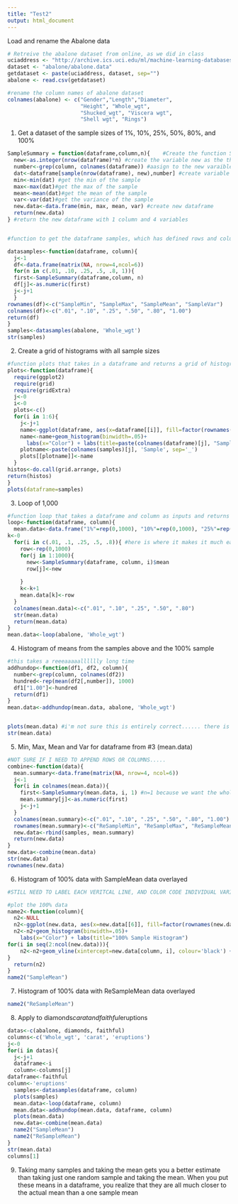 ```yaml
---
title: "Test2"
output: html_document
---
```



Load and rename the Abalone data
```r
# Retreive the abalone dataset from online, as we did in class
uciaddress <- "http://archive.ics.uci.edu/ml/machine-learning-databases/" 
dataset <- "abalone/abalone.data"
getdataset <- paste(uciaddress, dataset, sep="")
abalone <- read.csv(getdataset)

#rename the column names of abalone dataset
colnames(abalone) <- c("Gender","Length","Diameter",
                       "Height", "Whole_wgt",
                       "Shucked_wgt", "Viscera wgt",
                       "Shell wgt", "Rings")

```

1. Get a dataset of the sample sizes of 1%, 10%, 25%, 50%, 80%, and 100%
```r

SampleSummary = function(dataframe,column,n){    #Create the function SampleSummary that takes a dataframe and column name
  new<-as.integer(nrow(dataframe)*n) #create the variable new as the the integer the percent of the dataframe
  number<-grep(column, colnames(dataframe)) #aasign to the new varaible number the index of the column
  dat<-dataframe[sample(nrow(dataframe), new),number] #create variable dat 
  min<-min(dat) #get the min of the sample
  max<-max(dat)#get the max of the sample
  mean<-mean(dat)#get the mean of the sample
  var<-var(dat)#get the variance of the sample
  new.data<-data.frame(min, max, mean, var) #create new dataframe
  return(new.data)
} #return the new dataframe with 1 column and 4 variables


#function to get the dataframe samples, which has defined rows and columns and contains the min, max, mean and var (as rows) for each of the sample sizes(as columns)

datasamples<-function(dataframe, column){
  j<-1
  df<-data.frame(matrix(NA, nrow=4,ncol=6))
  for(n in c(.01, .10, .25, .5, .8, 1)){
  first<-SampleSummary(dataframe,column, n)
  df[j]<-as.numeric(first)
  j<-j+1
  }
rownames(df)<-c("SampleMin", "SampleMax", "SampleMean", "SampleVar")
colnames(df)<-c(".01", ".10", ".25", ".50", ".80", "1.00")
return(df)
}
samples<-datasamples(abalone, 'Whole_wgt') 
str(samples)
```


2. Create a grid of histograms with all sample sizes
```r
#function plots that takes in a dataframe and returns a grid of histograms, colored per varaible
plots<-function(dataframe){
  require(ggplot2)
  require(grid)
  require(gridExtra)
  j<-0
  i<-0
  plots<-c()
  for(i in 1:6){
    j<-j+1
    name<-ggplot(dataframe, aes(x=dataframe[[i]], fill=factor(rownames(dataframe))), environment=environment())
    name<-name+geom_histogram(binwidth=.05)+
      labs(x="Color") + labs(title=paste(colnames(dataframe)[j], "SampleHist" , sep="_"))+ theme(legend.title=element_blank())
    plotname<-paste(colnames(samples)[j], 'Sample', sep='_')
    plots[[plotname]]<-name
  }
histos<-do.call(grid.arrange, plots)
return(histos)
}
plots(dataframe=samples)


```


3. Loop of 1,000
```r
#function loop that takes a dataframe and column as inputs and returns 
loop<-function(dataframe, column){
  mean.data<-data.frame("1%"=rep(0,1000), "10%"=rep(0,1000), "25%"=rep(0,1000), "50%"=rep(0,1000), "80%"=rep(0,1000))
k<-0
  for(i in c(.01, .1, .25, .5, .8)){ #here is where it makes it much easier to just have the 100% sample too
    row<-rep(0,1000)
    for(j in 1:1000){
      new<-SampleSummary(dataframe, column, i)$mean
      row[j]<-new
      
    }
    k<-k+1
    mean.data[k]<-row
  }
  colnames(mean.data)<-c(".01", ".10", ".25", ".50", ".80")
  str(mean.data)
  return(mean.data)
}
mean.data<-loop(abalone, 'Whole_wgt')


```

4. Histogram of means from the samples above and the 100% sample
```r

#this takes a reeeaaaaalllllly long time
addhundop<-function(df1, df2, column){
  number<-grep(column, colnames(df2))
  hundred<-rep(mean(df2[,number]), 1000)
  df1["1.00"]<-hundred
  return(df1)
}
mean.data<-addhundop(mean.data, abalone, 'Whole_wgt')


plots(mean.data) #i'm not sure this is entirely correct...... there is only one variable for each sample, true, but what is with the changing colors then? is it really only supposed to be one bar?
str(mean.data)

```

5. Min, Max, Mean and Var for dataframe from #3 (mean.data) 
```r

#NOT SURE IF I NEED TO APPEND ROWS OR COLUMNS.....
combine<-function(data){
  mean.summary<-data.frame(matrix(NA, nrow=4, ncol=6))
  j<-1
  for(i in colnames(mean.data)){
    first<-SampleSummary(mean.data, i, 1) #n=1 because we want the whole of each column
    mean.summary[j]<-as.numeric(first)
    j<-j+1
  }
  colnames(mean.summary)<-c(".01", ".10", ".25", ".50", ".80", "1.00")
  rownames(mean.summary)<-c("ReSampleMin", "ReSampleMax", "ReSampleMean", "ReSampleVar")
  new.data<-rbind(samples, mean.summary)
  return(new.data)
}
new.data<-combine(mean.data)
str(new.data)
rownames(new.data)

```

6. Histogram of 100% data with SampleMean data overlayed
```r

#STILL NEED TO LABEL EACH VERITCAL LINE, AND COLOR CODE INDIVIDUAL VARIABLES

#plot the 100% data
name2<-function(column){
  n2<-NULL
  n2<-ggplot(new.data, aes(x=new.data[[6]], fill=factor(rownames(new.data))),     environment=environment())
  n2<-n2+geom_histogram(binwidth=.05)+
    labs(x="Color") + labs(title="100% Sample Histogram")
for(i in seq(2:ncol(new.data))){ 
    n2<-n2+geom_vline(xintercept=new.data[column, i], colour='black') + annotate("text",x=new.data[column, i],y=i/5, label=colnames(new.data)[i], hjust=0) + theme(legend.title=element_blank())
}
  return(n2)
}
name2("SampleMean")


```


7. Histogram of 100% data with ReSampleMean data overlayed
```r
name2("ReSampleMean")

```


8. Apply to diamonds$carat and faithful$eruptions
```r
datas<-c(abalone, diamonds, faithful)
columns<-c('Whole_wgt', 'carat', 'eruptions')
j<-0
for(i in datas){
  j<-j+1
  dataframe<-i
  column<-columns[j]
dataframe<-faithful
column<-'eruptions'
  samples<-datasamples(dataframe, column)
  plots(samples)
  mean.data<-loop(dataframe, column)
  mean.data<-addhundop(mean.data, dataframe, column)
  plots(mean.data)
  new.data<-combine(mean.data)
  name2("SampleMean")
  name2("ReSampleMean")
}
str(mean.data)
columns[1]
```

9. Taking many samples and taking the mean gets you a better estimate than taking just one random sample and taking the mean. When you put these means in a dataframe, you realize that they are all much closer to the actual mean than a one sample mean


